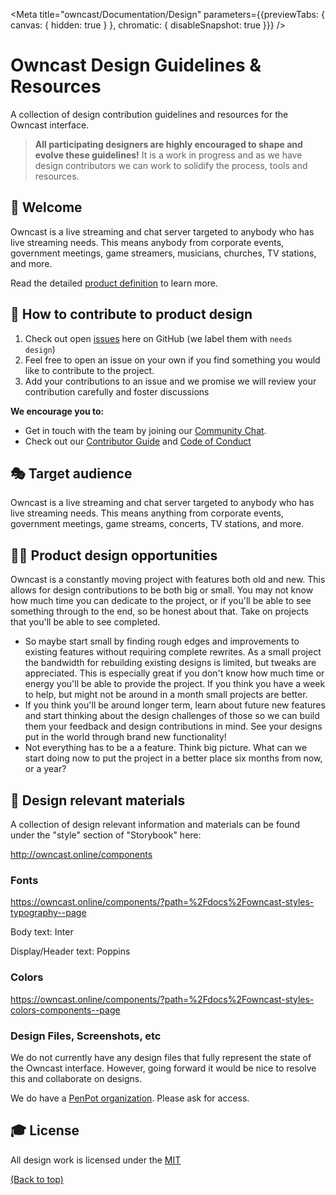 
<Meta title="owncast/Documentation/Design" parameters={{previewTabs: { canvas: { hidden: true } }, chromatic: { disableSnapshot: true }}} />

# Owncast Design Guidelines & Resources

A collection of design contribution guidelines and resources for the Owncast interface.

> **All participating designers are highly encouraged to shape and evolve these guidelines!**
> It is a work in progress and as we have design contributors we can work to solidify the process, tools and resources.

## 👋 Welcome

Owncast is a live streaming and chat server targeted to anybody who has live streaming needs. This means anybody from corporate events, government meetings, game streamers, musicians, churches, TV stations, and more.

Read the detailed [product definition](https://github.com/owncast/owncast/blob/develop/docs/product-definition.md) to learn more.

## 🚢 How to contribute to product design

1. Check out open [issues](https://github.com/owncast/owncast/issues) here on GitHub (we label them with `needs design`)
2. Feel free to open an issue on your own if you find something you would like to contribute to the project.
3. Add your contributions to an issue and we promise we will review your contribution carefully and foster discussions

**We encourage you to:**

* Get in touch with the team by joining our [Community Chat](https://owncast.rocket.chat).
* Check out our [Contributor Guide](https://owncast.online/help) and
  [Code of Conduct](https://github.com/owncast/owncast/blob/develop/CODE_OF_CONDUCT.md)

## 🎭 Target audience

Owncast is a live streaming and chat server targeted to anybody who has live streaming needs. This means anything from corporate events, government meetings, game streams, concerts, TV stations, and more.

## 🧑‍🎨 Product design opportunities

Owncast is a constantly moving project with features both old and new. This allows for design contributions to be both big or small.
You may not know how much time you can dedicate to the project, or if you'll be able to see something through to the end, so be honest about that. Take on projects that you'll be able to see completed.

* So maybe start small by finding rough edges and improvements to existing features without requiring complete rewrites. As a small project the bandwidth for rebuilding existing designs is limited, but tweaks are appreciated. This is especially great if you don't know how much time or energy you'll be able to provide the project. If you think you have a week to help, but might not be around in a month small projects are better.
* If you think you'll be around longer term, learn about future new features and start thinking about the design challenges of those so we can build them your feedback and design contributions in mind. See your designs put in the world through brand new functionality!
* Not everything has to be a a feature. Think big picture. What can we start doing now to put the project in a better place six months from now, or a year?

## 💅 Design relevant materials

A collection of design relevant information and materials can be found under the "style" section of "Storybook" here:

http://owncast.online/components

### Fonts

https://owncast.online/components/?path=%2Fdocs%2Fowncast-styles-typography--page

Body text: Inter

Display/Header text: Poppins

### Colors

https://owncast.online/components/?path=%2Fdocs%2Fowncast-styles-colors-components--page

### Design Files, Screenshots, etc

We do not currently have any design files that fully represent the state of
the Owncast interface. However, going forward it would be nice to resolve this
and collaborate on designs.

We do have a [PenPot organization](https://design.penpot.app/#/dashboard/team/8373f780-f255-11ec-b774-f940e3befd53/projects). Please ask for access.

## 🎓 License

All design work is licensed under the
[MIT](https://mit-license.org/)

[(Back to top)](#-table-of-contents)
